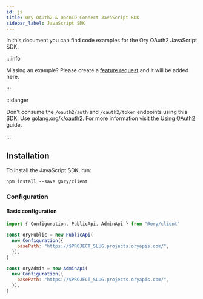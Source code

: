 ```yaml
---
id: js
title: Ory OAuth2 & OpenID Connect JavaScript SDK
sidebar_label: JavaScript SDK
---
```


In this document you can find code examples for the Ory OAuth2 JavaScript SDK.

:::info

Missing an example? Please create a
[feature request](https://github.com/ory/docs/issues/new?assignees=&labels=feat&template=FEATURE-REQUEST.yml) and it will be added
here.

:::

:::danger

Don't consume the `/oauth2/auth` and `/oauth2/token` endpoints using this SDK. Use
[golang.org/x/oauth2](https://godoc.org/golang.org/x/oauth2). For more information visit the
[Using OAuth2](../guides/using-oauth2.mdx) guide.

:::

## Installation

To install the JavaScript SDK, run:

```
npm install --save @ory/client
```

### Configuration

#### Basic configuration

```js
import { Configuration, PublicApi, AdminApi } from "@ory/client"

const oryPublic = new PublicApi(
  new Configuration({
    basePath: "https://$PROJECT_SLUG.projects.oryapis.com/",
  }),
)

const oryAdmin = new AdminApi(
  new Configuration({
    basePath: "https://$PROJECT_SLUG.projects.oryapis.com/",
  }),
)
```
